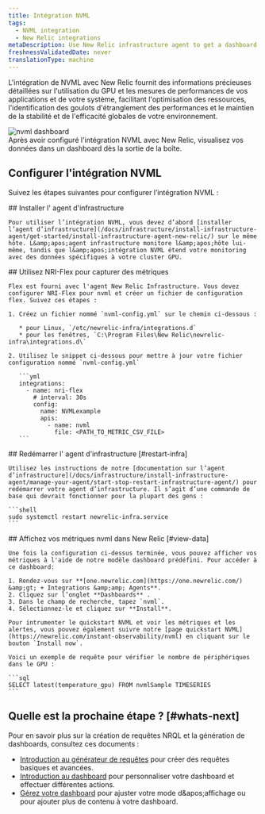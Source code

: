 ```yaml
---
title: Intégration NVML
tags:
  - NVML integration
  - New Relic integrations
metaDescription: Use New Relic infrastructure agent to get a dashboard with nvml metrics.
freshnessValidatedDate: never
translationType: machine
---
```


L'intégration de NVML avec New Relic fournit des informations précieuses détaillées sur l'utilisation du GPU et les mesures de performances de vos applications et de votre système, facilitant l'optimisation des ressources, l'identification des goulots d'étranglement des performances et le maintien de la stabilité et de l'efficacité globales de votre environnement.

<img title="NVML dashboard" alt="nvml dashboard" src="/images/infrastructure_screenshot-full_nvml-dashboard.webp" />

<figcaption>
  Après avoir configuré l'intégration NVML avec New Relic, visualisez vos données dans un dashboard dès la sortie de la boîte.
</figcaption>

## Configurer l'intégration NVML

Suivez les étapes suivantes pour configurer l’intégration NVML :

<Steps>
  <Step>
    ## Installer l' agent d'infrastructure

    Pour utiliser l’intégration NVML, vous devez d’abord [installer l’agent d’infrastructure](/docs/infrastructure/install-infrastructure-agent/get-started/install-infrastructure-agent-new-relic/) sur le même hôte. L&amp;apos;agent infrastructure monitore l&amp;apos;hôte lui-même, tandis que l&amp;apos;intégration NVML étend votre monitoring avec des données spécifiques à votre cluster GPU.
  </Step>

  <Step>
    ## Utilisez NRI-Flex pour capturer des métriques

    Flex est fourni avec l'agent New Relic Infrastructure. Vous devez configurer NRI-Flex pour nvml et créer un fichier de configuration flex. Suivez ces étapes :

    1. Créez un fichier nommé `nvml-config.yml` sur le chemin ci-dessous :

       * pour Linux, `/etc/newrelic-infra/integrations.d`
       * pour les fenêtres, `C:\Program Files\New Relic\newrelic-infra\integrations.d\`

    2. Utilisez le snippet ci-dessous pour mettre à jour votre fichier configuration nommé `nvml-config.yml`

       ```yml
       integrations:
         - name: nri-flex
           # interval: 30s
           config:
             name: NVMLexample
             apis:
               - name: nvml
                 file: <PATH_TO_METRIC_CSV_FILE>
       ```
  </Step>

  <Step>
    ## Redémarrer l' agent d'infrastructure [#restart-infra]

    Utilisez les instructions de notre [documentation sur l’agent d’infrastructure](/docs/infrastructure/install-infrastructure-agent/manage-your-agent/start-stop-restart-infrastructure-agent/) pour redémarrer votre agent d’infrastructure. Il s’agit d’une commande de base qui devrait fonctionner pour la plupart des gens :

    ```shell
    sudo systemctl restart newrelic-infra.service
    ```
  </Step>

  <Step>
    ## Affichez vos métriques nvml dans New Relic [#view-data]

    Une fois la configuration ci-dessus terminée, vous pouvez afficher vos métriques à l'aide de notre modèle dashboard prédéfini. Pour accéder à ce dashboard:

    1. Rendez-vous sur **[one.newrelic.com](https://one.newrelic.com/) &amp;gt; + Integrations &amp;amp; Agents**.
    2. Cliquez sur l’onglet **Dashboards** .
    3. Dans le champ de recherche, tapez `nvml`.
    4. Sélectionnez-le et cliquez sur **Install**.

    Pour intrumenter le quickstart NVML et voir les métriques et les alertes, vous pouvez également suivre notre [page quickstart NVML](https://newrelic.com/instant-observability/nvml) en cliquant sur le bouton `Install now`.

    Voici un exemple de requête pour vérifier le nombre de périphériques dans le GPU :

    ```sql
    SELECT latest(temperature_gpu) FROM nvmlSample TIMESERIES 
    ```
  </Step>
</Steps>

## Quelle est la prochaine étape ? [#whats-next]

Pour en savoir plus sur la création de requêtes NRQL et la génération de dashboards, consultez ces documents :

* [Introduction au générateur de requêtes](/docs/query-your-data/explore-query-data/query-builder/introduction-query-builder) pour créer des requêtes basiques et avancées.
* [Introduction au dashboard](/docs/query-your-data/explore-query-data/dashboards/introduction-dashboards) pour personnaliser votre dashboard et effectuer différentes actions.
* [Gérez votre dashboard](/docs/query-your-data/explore-query-data/dashboards/manage-your-dashboard) pour ajuster votre <InlinePopover type="dashboards" />mode d&amp;apos;affichage ou pour ajouter plus de contenu à votre dashboard.